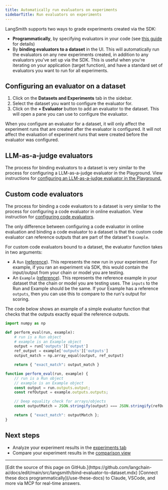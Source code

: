 ```yaml
---
title: Automatically run evaluators on experiments
sidebarTitle: Run evaluators on experiments
---
```


LangSmith supports two ways to grade experiments created via the SDK:

* **Programmatically**, by specifying evaluators in your code (see [this guide](/langsmith/evaluate-llm-application) for details)
* By **binding evaluators to a dataset** in the UI. This will automatically run the evaluators on any new experiments created, in addition to any evaluators you've set up via the SDK. This is useful when you're iterating on your application (target function), and have a standard set of evaluators you want to run for all experiments.

## Configuring an evaluator on a dataset

1. Click on the **Datasets and Experiments** tab in the sidebar.
2. Select the dataset you want to configure the evaluator for.
3. Click on the **+ Evaluator** button to add an evaluator to the dataset. This will open a pane you can use to configure the evaluator.

<Note>
When you configure an evaluator for a dataset, it will only affect the experiment runs that are created after the evaluator is configured. It will not affect the evaluation of experiment runs that were created before the evaluator was configured.
</Note>

## LLM-as-a-judge evaluators

The process for binding evaluators to a dataset is very similar to the process for configuring a LLM-as-a-judge evaluator in the Playground. View instructions for [configuring an LLM-as-a-judge evaluator in the Playground.](/langsmith/llm-as-judge?mode=ui)

## Custom code evaluators

The process for binding a code evaluators to a dataset is very similar to the process for configuring a code evaluator in online evaluation. View instruction for [configuring code evaluators](/langsmith/online-evaluations#configure-a-custom-code-evaluator).

The only difference between configuring a code evaluator in online evaluation and binding a code evaluator to a dataset is that the custom code evaluator can reference outputs that are part of the dataset's `Example`.

For custom code evaluators bound to a dataset, the evaluator function takes in two arguments:

* A `Run` ([reference](/langsmith/run-data-format)). This represents the new run in your experiment. For example, if you ran an experiment via SDK, this would contain the input/output from your chain or model you are testing.
* An `Example` ([reference](/langsmith/example-data-format)). This represents the reference example in your dataset that the chain or model you are testing uses. The `inputs` to the Run and Example should be the same. If your Example has a reference `outputs`, then you can use this to compare to the run's output for scoring.

The code below shows an example of a simple evaluator function that checks that the outputs exactly equal the reference outputs.

<CodeGroup>

```python Python
import numpy as np

def perform_eval(run, example):
    # run is a Run object
    # example is an Example object
    output = run['outputs']['output']
    ref_output = example['outputs']['outputs']
    output_match = np.array_equal(output, ref_output)

    return { "exact_match": output_match }
```

```javascript JavaScript
function perform_eval(run, example) {
    // run is a Run object
    // example is an Example object
    const output = run.outputs.output;
    const refOutput = example.outputs.outputs;

    // Deep equality check for arrays/objects
    const outputMatch = JSON.stringify(output) === JSON.stringify(refOutput);

    return { "exact_match": outputMatch };
}
```

</CodeGroup>

## Next steps

* Analyze your experiment results in the [experiments tab](/langsmith/analyze-an-experiment)
* Compare your experiment results in the [comparison view](/langsmith/compare-experiment-results)

---

<Callout icon="pen-to-square" iconType="regular">
    [Edit the source of this page on GitHub.](https://github.com/langchain-ai/docs/edit/main/src/langsmith/bind-evaluator-to-dataset.mdx)
</Callout>
<Tip icon="terminal" iconType="regular">
    [Connect these docs programmatically](/use-these-docs) to Claude, VSCode, and more via MCP for    real-time answers.
</Tip>
